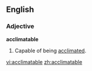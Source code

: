 ==English==

===Adjective===
'''acclimatable'''

#Capable of being [[acclimate]]d.

[[vi:acclimatable]]
[[zh:acclimatable]]